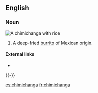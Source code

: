 ==English==

===Noun===
[[Image:Chimichanga2.jpg|right|thumb|A '''chimichanga''' with rice]]
{{en-noun}}

# {{US}} A deep-fried [[burrito]] of Mexican origin.

====External links====
* {{pedialite}}

{{-}}

[[es:chimichanga]]
[[fr:chimichanga]]